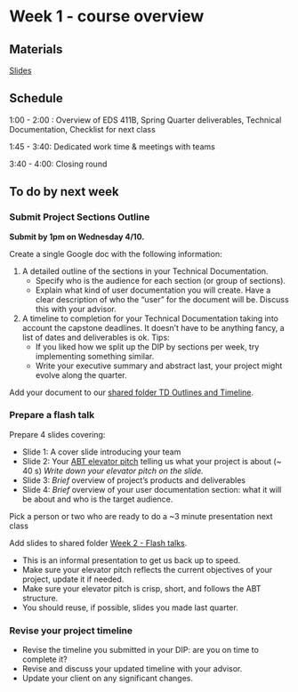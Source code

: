 # Week 1 - course overview

## Materials

[Slides](https://docs.google.com/presentation/d/1ENb8_WeRfEyM0GgRUnTZ2BwbxmugBX2waW51RGulGEQ/edit?usp=sharing)

## Schedule

1:00 - 2:00 : Overview of EDS 411B, Spring Quarter deliverables, Technical Documentation, Checklist for next class

1:45 - 3:40: Dedicated work time & meetings with teams

3:40 - 4:00: Closing round

## To do by next week

### Submit Project Sections Outline

**Submit by 1pm on Wednesday 4/10.**

Create a single Google doc with the following information:

1. A detailed outline of the sections in your Technical Documentation.
    - Specify who is the audience for each section (or group of sections).
    - Explain what kind of user documentation you will create. Have a clear description of who the “user” for the document will be. Discuss this with your advisor.

2. A timeline to completion for your Technical Documentation taking into account the capstone deadlines. It doesn’t have to be anything fancy, a list of dates and deliverables is ok.
    Tips:
    - If you liked how we split up the DIP by sections per week, try implementing something similar.
    - Write your executive summary and abstract last, your project might evolve along the quarter.

Add your document to our [shared folder TD Outlines and Timeline](https://drive.google.com/drive/folders/1FA2SYNlUG7rVsJDFpMwLFmJWg5Gs1rZc?usp=share_link). 


### Prepare a flash talk

Prepare 4 slides covering:

- Slide 1: A cover slide introducing your team
- Slide 2: Your [ABT elevator pitch](https://docs.google.com/presentation/d/1VmXfUZHoa8sfUcDN40tcC2i3cVfDJ8uAyH19QD-5WbM/edit?usp=sharing) telling us what your project is about (~ 40 s)
	      *Write down your elevator pitch on the slide.*
- Slide 3: *Brief* overview of project’s products and deliverables
- Slide 4: *Brief* overview of your user documentation section: what it will be about and     who is the target audience.

Pick a person or two who are ready to do a ~3 minute presentation next class

Add slides to shared folder [Week 2 - Flash talks](https://drive.google.com/drive/folders/1F1KSePwhjGvSmBYh2GpNoccPvzG8RArt?usp=share_link).

- This is an informal presentation to get us back up to speed. 
- Make sure your elevator pitch reflects the current objectives of your project, update it if needed.
- Make sure your elevator pitch is crisp, short, and follows the ABT structure.
- You should reuse, if possible, slides you made last quarter. 

### Revise your project timeline

- Revise the timeline you submitted in your DIP: are you on time to complete it? 
- Revise and discuss your updated timeline with your advisor. 
- Update your client on any significant changes.
